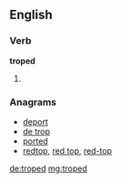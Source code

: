 ==English==

===Verb===
'''troped'''

# {{past of|trope}}

===Anagrams===
* [[deport#English|deport]]
* [[de trop#English|de trop]]
* [[ported#English|ported]]
* [[redtop#English|redtop]], [[red top#English|red top]], [[red-top#English|red-top]]

[[de:troped]]
[[mg:troped]]
